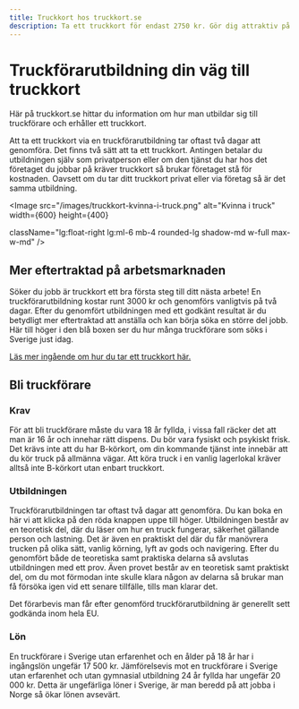 ```yaml
---
title: Truckkort hos truckkort.se
description: Ta ett truckkort för endast 2750 kr. Gör dig attraktiv på arbetsmarknaden! 
---
```




# Truckförarutbildning din väg till truckkort

Här på truckkort.se hittar du information om hur man utbildar sig till truckförare och erhåller ett truckkort.

Att ta ett truckkort via en truckförarutbildning tar oftast två dagar att genomföra. Det finns två sätt att ta ett truckkort. Antingen betalar du utbildningen själv som privatperson eller om den tjänst du har hos det företaget du jobbar på kräver truckkort så brukar företaget stå för kostnaden. Oavsett om du tar ditt truckkort privat eller via företag så är det samma utbildning.

<Image
  src="/images/truckkort-kvinna-i-truck.png"
  alt="Kvinna i truck"
  width={600}
  height={400}

className="lg:float-right lg:ml-6 mb-4 rounded-lg shadow-md w-full max-w-md"
/>

## Mer eftertraktad på arbetsmarknaden

Söker du jobb är truckkort ett bra första steg till ditt nästa arbete! En truckförarutbildning kostar runt 3000 kr och genomförs vanligtvis på två dagar. Efter du genomfört utbildningen med ett godkänt resultat är du betydligt mer eftertraktad att anställa och kan börja söka en större del jobb. Här till höger i den blå boxen ser du hur många truckförare som söks i Sverige just idag.

[Läs mer ingående om hur du tar ett truckkort här.](/truckkort)

## Bli truckförare

### Krav

För att bli truckförare måste du vara 18 år fyllda, i vissa fall räcker det att man är 16 år och innehar rätt dispens. Du bör vara fysiskt och psykiskt frisk. Det krävs inte att du har B-körkort, om din kommande tjänst inte innebär att du kör truck på allmänna vägar. Att köra truck i en vanlig lagerlokal kräver alltså inte B-körkort utan enbart truckkort.

### Utbildningen

Truckförarutbildningen tar oftast två dagar att genomföra. Du kan boka en här vi att klicka på den röda knappen uppe till höger. Utbildningen består av en teoretisk del, där du läser om hur en truck fungerar, säkerhet gällande person och lastning. Det är även en praktiskt del där du får manövrera trucken på olika sätt, vanlig körning, lyft av gods och navigering. Efter du genomfört både de teoretiska samt praktiska delarna så avslutas utbildningen med ett prov. Även provet består av en teoretisk samt praktiskt del, om du mot förmodan inte skulle klara någon av delarna så brukar man få försöka igen vid ett senare tillfälle, tills man klarar det.

Det förarbevis man får efter genomförd truckförarutbildning är generellt sett godkända inom hela EU.

### Lön

En truckförare i Sverige utan erfarenhet och en ålder på 18 år har i ingångslön ungefär 17 500 kr. Jämförelsevis mot en truckförare i Sverige utan erfarenhet och utan gymnasial utbildning 24 år fyllda har ungefär 20 000 kr. Detta är ungefärliga löner i Sverige, är man beredd på att jobba i Norge så ökar lönen avsevärt.
